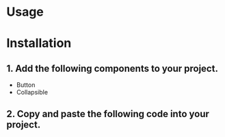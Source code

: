 
<Meta of={Stories} />

# Usage

<Canvas of={Stories.Default} />

<Controls />

# Installation

## 1. Add the following components to your project.

- Button
- Collapsible

## 2. Copy and paste the following code into your project.

<Source language="tsx" code={Code} />
